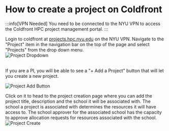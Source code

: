 # How to create a project on Coldfront


:::info[VPN Needed]
You need to be connected to the NYU VPN to access the Coldfront HPC project management portal.
:::

Login to coldfront at [projects.hpc.nyu.edu](https://projects.hpc.nyu.edu) on the NYU VPN. Navigate to the "Project" item in the navigation bar on the top of the page and select "Projects" from the drop down menu.<br/>
![Project Dropdown](./static/project_dropdown.png)

<br/>
If you are a PI, you will be able to see a "+ Add a Project" button that will let you create a new project. <br/>

![Project Add Button](./static/project_add_button.png)

Click on it to head to the project creation page where you can add the project title, description and the school it will be associated with. The school a project is associated with determines the resources it will have access to. The school approver for the associated school has the capacity to approve allocation requests for resources associated with the school.<br/>
![Project Create](./static/project_create.png)
